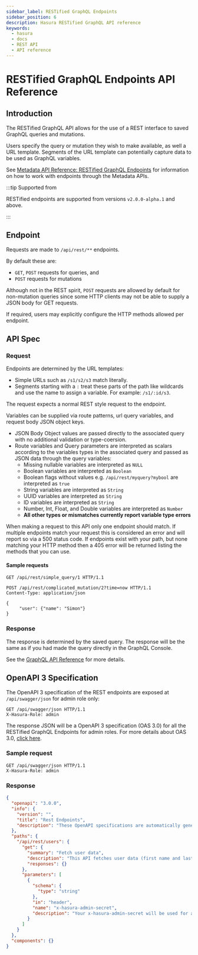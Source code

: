 ```yaml
---
sidebar_label: RESTified GraphQL Endpoints
sidebar_position: 6
description: Hasura RESTified GraphQL API reference
keywords:
  - hasura
  - docs
  - REST API
  - API reference
---
```


# RESTified GraphQL Endpoints API Reference

## Introduction

The RESTified GraphQL API allows for the use of a REST interface to
saved GraphQL queries and mutations.

Users specify the query or mutation they wish to make available, as well
a URL template. Segments of the URL template can potentially capture
data to be used as GraphQL variables.

See [Metadata API Reference: RESTified GraphQL Endpoints](/api-reference/metadata-api/restified-endpoints.mdx) for information on how to work
with endpoints through the Metadata APIs.

:::tip Supported from

RESTified endpoints are supported from versions `v2.0.0-alpha.1` and
above.

:::

## Endpoint

Requests are made to `/api/rest/**` endpoints.

By default these are:

- `GET`, `POST` requests for queries, and
- `POST` requests for mutations

Although not in the REST spirit, `POST` requests are allowed by default
for non-mutation queries since some HTTP clients may not be able to
supply a JSON body for GET requests.

If required, users may explicitly configure the HTTP methods allowed per
endpoint.

## API Spec

### Request

Endpoints are determined by the URL templates:

- Simple URLs such as `/s1/s2/s3` match literally.
- Segments starting with a `:` treat these parts of the path like
  wildcards and use the name to assign a variable. For example:
  `/s1/:id/s3`.

The request expects a normal REST style request to the endpoint.

Variables can be supplied via route patterns, url query variables, and
request body JSON object keys.

- JSON Body Object values are passed directly to the associated query
  with no additional validation or type-coersion.
- Route variables and Query parameters are interpreted as scalars
  according to the variables types in the associated query and passed
  as JSON data through the query variables:
  - Missing nullable variables are interpreted as `NULL`
  - Boolean variables are interpreted as `Boolean`
  - Boolean flags without values e.g. `/api/rest/myquery?mybool` are
    interpreted as `true`
  - String variables are interpreted as `String`
  - UUID variables are interpreted as `String`
  - ID variables are interpreted as `String`
  - Number, Int, Float, and Double variables are interpreted as
    `Number`
  - **All other types or mismatches currently report variable type
    errors**

When making a request to this API only one endpoint should match. If
multiple endpoints match your request this is considered an error and
will report so via a 500 status code. If endpoints exist with your path,
but none matching your HTTP method then a 405 error will be returned
listing the methods that you can use.

#### Sample requests

```http
GET /api/rest/simple_query/1 HTTP/1.1
```

```http
POST /api/rest/complicated_mutation/2?time=now HTTP/1.1
Content-Type: application/json

{
     "user": {"name": "Simon"}
}
```

### Response

The response is determined by the saved query. The response will be the
same as if you had made the query directly in the GraphQL Console.

See the [GraphQL API Reference](/api-reference/graphql-api/index.mdx) for more details.

## OpenAPI 3 Specification

The OpenAPI 3 specification of the REST endpoints are exposed at
`/api/swagger/json` for admin role only:

```http
GET /api/swagger/json HTTP/1.1
X-Hasura-Role: admin
```

The response JSON will be a OpenAPI 3 specification (OAS 3.0) for all
the RESTified GraphQL Endpoints for admin roles. For more details about
OAS 3.0, [click here](https://swagger.io/specification/).

### Sample request

```http
GET /api/swagger/json HTTP/1.1
X-Hasura-Role: admin
```

### Response

````json
{
  "openapi": "3.0.0",
  "info": {
    "version": "",
    "title": "Rest Endpoints",
    "description": "These OpenAPI specifications are automatically generated by Hasura."
  },
  "paths": {
    "/api/rest/users": {
      "get": {
        "summary": "Fetch user data",
        "description": "This API fetches user data (first name and last name) from the users table.\n***\nThe GraphQl query for this endpoint is:\n```graphql\nquery MyQuery{\n  users {\n    first_name\n    last_name\n  }\n}\n```",
        "responses": {}
      },
      "parameters": [
        {
          "schema": {
            "type": "string"
          },
          "in": "header",
          "name": "x-hasura-admin-secret",
          "description": "Your x-hasura-admin-secret will be used for authentication of the API request."
        }
      ]
    }
  },
  "components": {}
}
````
